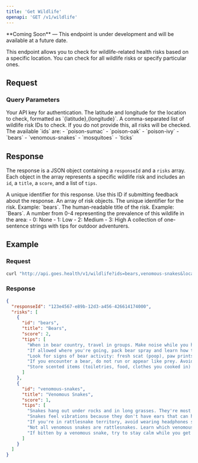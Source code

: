 ```yaml
---
title: 'Get Wildlife'
openapi: 'GET /v1/wildlife'
---
```


<Note type="warning">
  **Coming Soon** — This endpoint is under development and will be available at a future date.
</Note>

This endpoint allows you to check for wildlife-related health risks based on a specific location. You can check for all wildlife risks or specify particular ones.

## Request

### Query Parameters

<ParamField query="api_key" type="string" required>
  Your API key for authentication.
</ParamField>

<ParamField query="location" type="string" required>
  The latitude and longitude for the location to check, formatted as `{latitude},{longitude}`.
</ParamField>

<ParamField query="ids" type="string">
  A comma-separated list of wildlife risk IDs to check. If you do not provide this, all risks will be checked.
  The available `ids` are:
  - `poison-sumac`
  - `poison-oak`
  - `poison-ivy`
  - `bears`
  - `venomous-snakes`
  - `mosquitoes`
  - `ticks`
</ParamField>

## Response

The response is a JSON object containing a `responseId` and a `risks` array. Each object in the array represents a specific wildlife risk and includes an `id`, a `title`, a `score`, and a list of `tips`.

<ResponseField name="responseId" type="string">
  A unique identifier for this response. Use this ID if submitting feedback about the response.
</ResponseField>

<ResponseField name="risks" type="array">
  An array of risk objects.
  <ResponseField name="id" type="string">
    The unique identifier for the risk. Example: `bears`.
  </ResponseField>
  <ResponseField name="title" type="string">
    The human-readable title of the risk. Example: `Bears`.
  </ResponseField>
  <ResponseField name="score" type="number">
    A number from 0-4 representing the prevalence of this wildlife in the area:
    - 0: None
    - 1: Low
    - 2: Medium
    - 3: High
  </ResponseField>
  <ResponseField name="tips" type="array">
    A collection of one-sentence strings with tips for outdoor adventurers.
  </ResponseField>
</ResponseField>

## Example

### Request

```bash
curl "http://api.goes.health/v1/wildlife?ids=bears,venomous-snakes&location=34.0522,-118.2437&api_key=YOUR_API_KEY"
```

### Response

```json
{
  "responseId": "123e4567-e89b-12d3-a456-426614174000",
  "risks": [
    {
      "id": "bears",
      "title": "Bears",
      "score": 2,
      "tips": [
        "When in bear country, travel in groups. Make noise while you hike, especially around corners or near running water to avoid surprising a bear.",
        "If allowed where you're going, pack bear spray and learn how to use it properly. You can spray at a charging bear 20-30 feet away.",
        "Look for signs of bear activity: fresh scat (poop), paw prints, ripped bark on trees, or berry bushes.",
        "If you encounter a bear, do not run or appear like prey. Avoid eye contact and back away slowly while speaking in a loud, firm voice.",
        "Store scented items (toiletries, food, clothes you cooked in) in airtight containers at least 100 ft from camp."
      ]
    },
    {
      "id": "venomous-snakes",
      "title": "Venomous Snakes",
      "score": 1,
      "tips": [
        "Snakes hang out under rocks and in long grasses. They're most active when it's warm and sunny out.",
        "Snakes feel vibrations because they don't have ears that can hear. Stomp or shuffle your feet so snakes can feel you approaching.",
        "If you're in rattlesnake territory, avoid wearing headphones so you can hear any warning rattles.",
        "Not all venomous snakes are rattlesnakes. Learn which venomous snakes are in the area and how to identify them.",
        "If bitten by a venomous snake, try to stay calm while you get to emergency medical care. Methods to slow or stop the venom will only make the bite worse."
      ]
    }
  ]
}
``` 